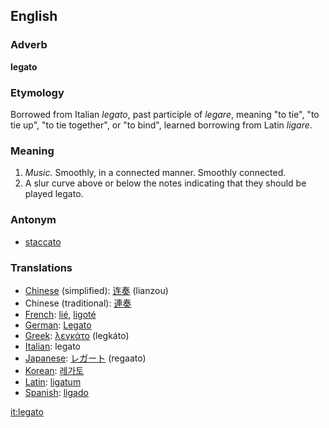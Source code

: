 ==English==

===Adverb===
'''legato'''

===Etymology===

Borrowed from Italian ''legato'', past participle of ''legare'', meaning "to tie", "to tie up", "to tie together", or "to bind", learned borrowing from Latin ''ligare''.

===Meaning===
#''Music.'' Smoothly, in a connected manner.  Smoothly connected.
#A slur curve above or below the notes indicating that they should be played legato.

===Antonym===
*[[staccato]]

===Translations===

*[[Chinese]] (simplified): [[连奏]] (lianzou)
*Chinese (traditional): [[連奏]]
*[[French]]: [[lié]], [[ligoté]]
*[[German]]: [[Legato]]
*[[Greek]]: [[λεγκάτο]] (legkáto)
*[[Italian]]: legato
*[[Japanese]]: [[レガート]] (regaato)
*[[Korean]]: [[레가토]]
*[[Latin]]: [[ligatum]]
*[[Spanish]]: [[ligado]]

[[it:legato]]